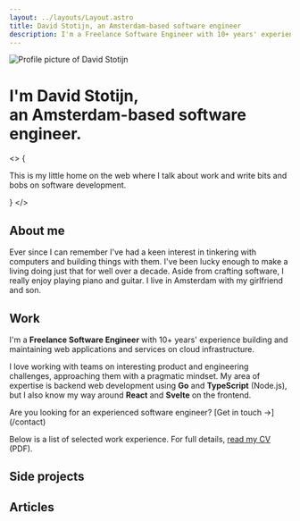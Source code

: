 ```yaml
---
layout: ../layouts/Layout.astro
title: David Stotijn, an Amsterdam-based software engineer
description: I'm a Freelance Software Engineer with 10+ years' experience building and maintaining web applications and services on cloud infrastructure.
---
```




<Image
  src={avatar}
  format="webp"
  quality={100}
  class="w-24 rounded-full bg-blue-100 sm:w-36"
  alt="Profile picture of David Stotijn"
/>

# I'm <span class="text-blue-500">David Stotijn</span>,<br/>an Amsterdam-based software engineer.

<>
  {
    <p class="relative text-xl font-medium !leading-normal text-gray-500 sm:text-2xl">
      This is my little home on the web where I talk about work and write bits and bobs on software development.
    </p>
  }
</>

## About me

Ever since I can remember I've had a keen interest in tinkering with computers and building things with them. I've
been lucky enough to make a living doing just that for well over a decade. Aside from crafting software, I really
enjoy playing piano and guitar. I live in Amsterdam with my girlfriend and son.

## Work

I'm a **Freelance Software Engineer** with 10+ years' experience building and maintaining
web applications and services on cloud infrastructure.

I love working with teams on interesting product and engineering challenges,
approaching them with a pragmatic mindset. My area of expertise is backend web
development using **Go** and **TypeScript** (Node.js), but I also know my way
around **React** and **Svelte** on the frontend.

<div class="rounded-lg border border-blue-200 bg-blue-50 px-6 font-medium shadow-sm">
  Are you looking for an experienced software engineer? [Get in touch →](/contact)
</div>

Below is a list of selected work experience. For full details, [read my CV](/cv_david_stotijn.pdf) (PDF).

<WorkExperiences />

## Side projects

<SideProjectsCards />

## Articles

<ArticlesList />
